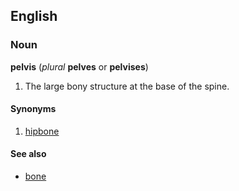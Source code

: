 {{wikipedia}}
==English==
===Noun===
'''pelvis''' (''plural'' '''pelves''' or '''pelvises''')

#The large bony structure at the base of the spine.

====Synonyms====
#[[hipbone]]

====See also====
*[[bone]]